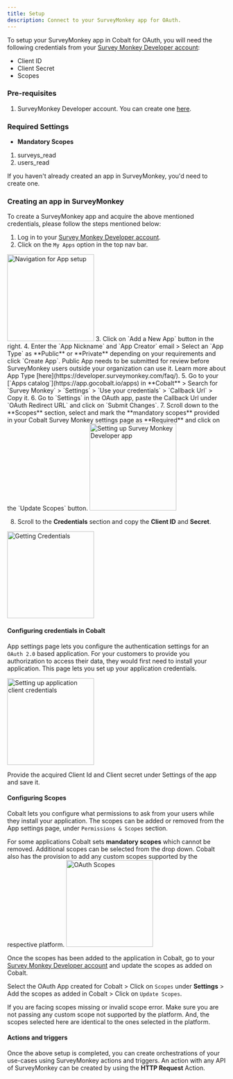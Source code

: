 ```yaml
---
title: Setup
description: Connect to your SurveyMonkey app for OAuth.
---
```

To setup your SurveyMonkey app in Cobalt for OAuth, you will need the following credentials from your [Survey Monkey Developer account](https://developer.surveymonkey.com/):
- Client ID
- Client Secret
- Scopes

### Pre-requisites

1. SurveyMonkey Developer account. You can create one [here](https://www.surveymonkey.com/sign-up).

### Required Settings

* **Mandatory Scopes** 
1. surveys_read
2. users_read

<Info>If you haven't already created an app in SurveyMonkey, you'd need to create one.</Info>

### Creating an app in SurveyMonkey

To create a SurveyMonkey app and acquire the above mentioned credentials, please follow the steps mentioned below:

1. Log in to your [Survey Monkey Developer account](https://developer.surveymonkey.com/).
2. Click on the `My Apps` option in the top nav bar.
<img height="200" src="/images/Surveymonkey/survey_navigation.png" alt="Navigation for App setup"/>
3. Click on `Add a New App` button in the right.
4. Enter the `App Nickname` and `App Creator` email > Select an `App Type` as **Public** or **Private** depending on your requirements and click `Create App`.
<Info>
Public App needs to be submitted for review before SurveyMonkey users outside your organization can use it. Learn more about App Type [here](https://developer.surveymonkey.com/faq/).
</Info>
5. Go to your [`Apps catalog`](https://app.gocobalt.io/apps) in **Cobalt** > Search for `Survey Monkey` > `Settings` > `Use your credentials` > `Callback Url` > Copy it.
6. Go to `Settings` in the OAuth app, paste the Callback Url under `OAuth Redirect URL` and click on `Submit Changes`.
7. Scroll down to the **Scopes** section, select and mark the **mandatory scopes** provided in your Cobalt Survey Monkey settings page as **Required** and click on the `Update Scopes` button.
<img height="200" src="/images/Surveymonkey/survey_config.png" alt="Setting up Survey Monkey Developer app"/>

8. Scroll to the **Credentials** section and copy the **Client ID** and **Secret**.
<img height="200" src="/images/Surveymonkey/survey_credentials.png" alt="Getting Credentials"/>

#### Configuring credentials in Cobalt
App settings page lets you configure the authentication settings for an `OAuth 2.0` based application. For your customers to provide you authorization to access their data,
they would first need to install your application. This page lets you set up your application credentials.

<img height="200" src="/images/Surveymonkey/survey_cobalt.png" alt="Setting up application client credentials"/>

Provide the acquired Client Id and Client secret under Settings of the app and save it.

#### Configuring Scopes
Cobalt lets you configure what permissions to ask from your users while they install your application. The scopes can be added or removed from the App settings page, under `Permissions & Scopes`
section. 

For some applications Cobalt sets **mandatory scopes** which cannot be removed. Additional scopes can be selected from the drop down. Cobalt also has the provision to add any 
custom scopes supported by the respective platform.
<img height="200" src="/images/Surveymonkey/survey_scopes.png" alt="OAuth Scopes"/>

Once the scopes has been added to the application in Cobalt, go to your [Survey Monkey Developer account](https://developer.surveymonkey.com/) and update the scopes as added on Cobalt.

Select the OAuth App created for Cobalt > Click on `Scopes` under **Settings** > Add the scopes as added in Cobalt > Click on `Update Scopes`. 

<Warning>
If you are facing scopes missing or invalid scope error. Make sure you are not passing any custom scope not supported by the platform. And, the scopes selected here are
identical to the ones selected in the platform.
</Warning>

#### Actions and triggers
Once the above setup is completed, you can create orchestrations of your use-cases using SurveyMonkey actions and triggers. An action with any API of SurveyMonkey can be created by using the **HTTP Request** Action.
